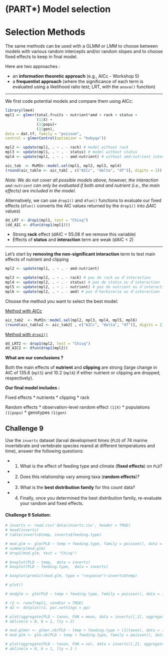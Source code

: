 
# (PART\*) Model selection {-}

# Selection Methods

The same methods can be used with a GLMM or LMM to choose between models with various random intercepts and/or random slopes and to choose fixed effects to keep in final model.

Here are two approaches :

- an **information theoretic approach** (e.g., AICc - Workshop 5)
- a **frequentist approach** (where the significance of each term is evaluated using a likelihood ratio test; LRT, with the `anova()` function)

---

We first code potential models and compare them using AICc:

```r
library(lme4)
mpl1 <- glmer(total.fruits ~ nutrient*amd + rack + status +
              (1|X) +
              (1|popu)+
              (1|gen),
data = dat.tf, family = "poisson",
control = glmerControl(optimizer = "bobyqa"))

mpl2 <- update(mpl1, . ~ . - rack) # model without rack
mpl3 <- update(mpl1, . ~ . - status) # model without status
mpl4 <- update(mpl1, . ~ . - amd:nutrient) # without amd:nutrient interaction

aic_tab  <- MuMIn::model.sel(mpl1, mpl2, mpl3, mpl4)
(round(aic_table <- aic_tab[ , c("AICc", "delta", "df")], digits = 2))
```

*Note: We do not cover all possible models above, however, the interaction `amd:nutrient` can only be evaluated if both amd and nutrient (i.e., the main effects) are included in the model.*

Alternatively, we can use `drop1()` and `dfun()` functions to evaluate our fixed effects (`dfun()` converts the AIC values returned by the `drop1()` into $\Delta$AIC values)

```r
dd_LRT <- drop1(mpl1, test = "Chisq")
(dd_AIC <- dfun(drop1(mpl1)))
```

- Strong **rack** effect (dAIC = 55.08 if we remove this variable)
- Effects of **status** and **interaction** term are weak (dAIC < 2)

---

Let's start by **removing the non-significant interaction** term to test main effects of nutrient and clipping

```r
mpl2 <- update(mpl1, . ~ . - amd:nutrient)

mpl3 <- update(mpl2, . ~ . - rack) # pas de rack ou d'interaction
mpl4 <- update(mpl2, . ~ . - status) # pas de status ou d'interaction
mpl5 <- update(mpl2, . ~ . - nutrient) # pas de nutrient ou d'interaction
mpl6 <- update(mpl2, . ~ . - amd) # pas d'herbivorie ou d'interaction
```

Choose the method you want to select the best model:

<ins> Method with AICc </ins>

```r
aic_tab2  <- MuMIn::model.sel(mpl2, mpl3, mpl4, mpl5, mpl6)
(round(aic_table2 <- aic_tab2[ , c("AICc", "delta", "df")], digits = 2))
```

<ins> Method with `drop1()` </ins>

```r
dd_LRT2 <- drop1(mpl2, test = "Chisq")
dd_AIC2 <- dfun(drop1(mpl2))
```

**What are our conclusions ?**

Both the main effects of **nutrient** and **clipping** are strong (large change in AIC of $135.6$ (`mpl5`) and $10.2$ (`mpl6`) if either nutrient or clipping are dropped, respectively).

**Our final model includes :**

Fixed effects
* nutrients
* clipping
* rack

Random effects
* observation-level random effect `(1|X)` 
* populations `(1|popu)` 
* genotypes `(1|gen)`


## Challenge 9 

Use the `inverts` dataset (larval development times (`PLD`) of 74 marine invertebrate and vertebrate species reared at different temperatures and time), answer the following questions:

- 1. What is the effect of feeding type and climate (**fixed effects**) on `PLD`?
- 2. Does this relationship vary among taxa (**random effects**)?
- 3. What is the **best distribution family** for this count data?
- 4. Finally, once you determined the best distribution family, re-evaluate your random and fixed effects.


#### **Challenge 9 Solution:** {-}

```r
# inverts <- read.csv('data/inverts.csv', header = TRUE)
# head(inverts)
# table(inverts$temp, inverts$feeding.type)

# mod.glm <- glm(PLD ~ temp + feeding.type, family = poisson(), data = inverts)
# summary(mod.glm)
# drop1(mod.glm, test = "Chisq")

# boxplot(PLD ~ temp,  data = inverts)
# boxplot(PLD ~ feeding.type,  data = inverts)

# boxplot(predict(mod.glm, type = "response")~inverts$temp)

# plot()

# modglm <- glm(PLD ~ temp + feeding.type, family = poisson(), data = inverts)

# r2 <- ranef(mpl1, condVar = TRUE)
# d2 <- dotplot(r2, par.settings = pp)

# plot(aggregate(PLD ~ taxon, FUN = mean, data = inverts)[,2], aggregate(PLD ~ taxon, FUN = var, data = inverts)[,2], pch = 19)
# abline(a = 0, b = 1, lty = 2)

# mod.glmer <- glmer.nb(PLD ~ temp + feeding.type + (1|taxon), data = inverts)
# mod.glm <- glm.nb(PLD ~ temp + feeding.type, family = poisson(), data = inverts)

# plot(aggregate(PLD ~ taxon, FUN = var, data = inverts)[,2], aggregate(PLD ~ taxon, FUN = mean, data = inverts)[,2])
# abline(a = 0, b = 1, lty = 2 )
```

